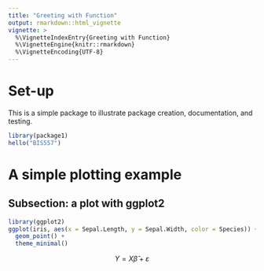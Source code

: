 ```yaml
---
title: "Greeting with Function"
output: rmarkdown::html_vignette
vignette: >
  %\VignetteIndexEntry{Greeting with Function}
  %\VignetteEngine{knitr::rmarkdown}
  %\VignetteEncoding{UTF-8}
---
```


# Set-up

This is a simple package to illustrate package creation, documentation, and testing.

```r
library(package1)
hello("BIS557")
```

# A simple plotting example

## Subsection: a plot with ggplot2
```r
library(ggplot2)
ggplot(iris, aes(x = Sepal.Length, y = Sepal.Width, color = Species)) +
  geom_point() + 
  theme_minimal()
```


$$
Y = X \widehat{\beta} + \varepsilon
$$


